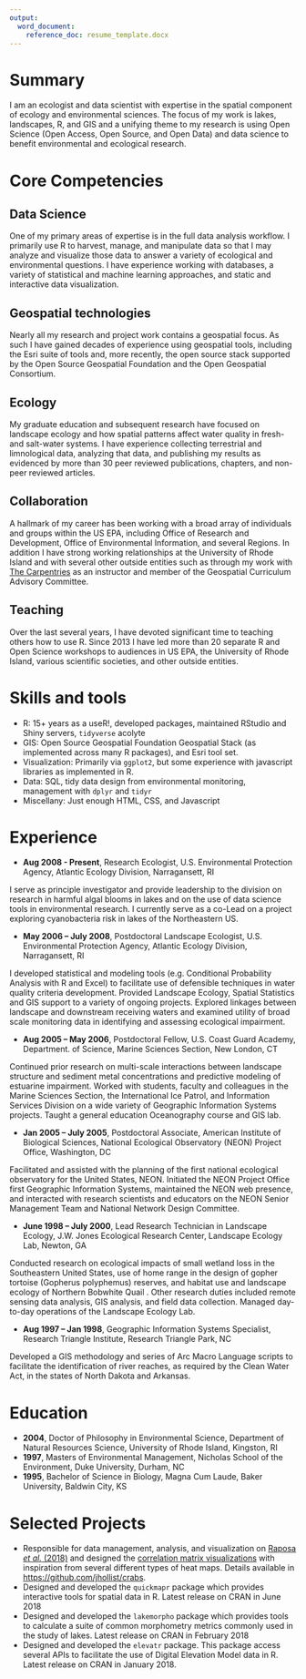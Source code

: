 ```yaml
---
output: 
  word_document:
    reference_doc: resume_template.docx
---
```


# Summary
I am an ecologist and data scientist with expertise in the spatial component of ecology and environmental sciences.  The focus of my work is lakes, landscapes, R, and GIS and a unifying theme to my research is using Open Science (Open Access, Open Source, and Open Data) and data science to benefit environmental and ecological research.

# Core Competencies

## Data Science
One of my primary areas of expertise is in the full data analysis workflow.  I primarily use R to harvest, manage, and manipulate data so that I may analyze and visualize those data to answer a variety of ecological and environmental questions.  I have experience working with databases, a variety of statistical and machine learning approaches, and static and interactive data visualization. 

## Geospatial technologies
Nearly all my research and project work contains a geospatial focus.  As such I have gained decades of experience using geospatial tools, including the Esri suite of tools and, more recently, the open source stack supported by the Open Source Geospatial Foundation and the Open Geospatial Consortium. 

## Ecology
My graduate education and subsequent research have focused on landscape ecology and how spatial patterns affect water quality in fresh- and salt-water systems.  I have experience collecting terrestrial and limnological data, analyzing that data, and publishing my results as evidenced by more than 30 peer reviewed publications, chapters, and non-peer reviewed articles.  

## Collaboration
A hallmark of my career has been working with a broad array of individuals and groups within the US EPA, including Office of Research and Development, Office of Environmental Information, and several Regions.  In addition I have strong working relationships at the University of Rhode Island and with several other outside entities such as through my work with [The Carpentries](https://carpentries.org/) as an instructor and member of the Geospatial Curriculum Advisory Committee.

## Teaching
Over the last several years, I have devoted significant time to teaching others how to use R.  Since 2013 I have led more than 20 separate R and Open Science workshops to audiences in US EPA, the University of Rhode Island, various scientific societies, and other outside entities.

# Skills and tools

- R: 15+ years as a useR!, developed packages, maintained RStudio and Shiny servers, `tidyverse` acolyte
- GIS: Open Source Geospatial Foundation Geospatial Stack (as implemented across many R packages), and Esri tool set.
- Visualization: Primarily via `ggplot2`, but some experience with javascript libraries as implemented in R.
- Data: SQL, tidy data design from environmental monitoring, management with `dplyr` and `tidyr`
- Miscellany: Just enough HTML, CSS, and Javascript

# Experience

- **Aug 2008 - Present**, Research Ecologist, U.S. Environmental Protection Agency, Atlantic Ecology Division, Narragansett, RI

I serve as principle investigator and provide leadership to the division on research in harmful algal blooms in lakes and on the use of data science tools in environmental research. I currently serve as a co-Lead on a project exploring cyanobacteria risk in lakes of the Northeastern US.

- **May 2006 – July 2008**, Postdoctoral Landscape Ecologist, U.S. Environmental Protection Agency, Atlantic Ecology Division, Narragansett, RI

I developed statistical and modeling tools (e.g. Conditional Probability Analysis with R and Excel) to facilitate use of defensible techniques in water quality criteria development. Provided Landscape Ecology, Spatial Statistics and GIS support to a variety of ongoing projects. Explored linkages between landscape and downstream receiving waters and examined utility of broad scale monitoring data in identifying and assessing ecological impairment.

- **Aug 2005 – May 2006**, Postdoctoral Fellow, U.S. Coast Guard Academy, Department. of Science, Marine Sciences Section, New London, CT

Continued prior research on multi-scale interactions between landscape structure and sediment metal concentrations and predictive modeling of estuarine impairment. Worked with students, faculty and colleagues in the Marine Sciences Section, the International Ice Patrol, and Information Services Division on a wide variety of Geographic Information Systems projects. Taught a general education Oceanography course and GIS lab.

- **Jan 2005 – July 2005**, Postdoctoral Associate, American Institute of Biological Sciences, National Ecological Observatory (NEON) Project Office, Washington, DC

Facilitated and assisted with the planning of the first national ecological observatory for the United States, NEON. Initiated the NEON Project Office first Geographic Information Systems, maintained the NEON web presence, and interacted with research scientists and educators on the NEON Senior Management Team and National Network Design Committee.

- **June 1998 – July 2000**, Lead Research Technician in Landscape Ecology, J.W. Jones Ecological Research Center, Landscape Ecology Lab, Newton, GA

Conducted research on ecological impacts of small wetland loss in the Southeastern United States, use of home range in the design of gopher tortoise (Gopherus polyphemus) reserves, and habitat use and landscape ecology of Northern Bobwhite Quail . Other research duties included remote sensing data analysis, GIS analysis, and field data collection.  Managed day-to-day operations of the Landscape Ecology Lab.

- **Aug 1997 – Jan 1998**, Geographic Information Systems Specialist, Research Triangle Institute, Research Triangle Park, NC
  
Developed a GIS methodology and series of Arc Macro Language scripts to facilitate the identification of river reaches, as required by the Clean Water Act, in the states of North Dakota and Arkansas.

# Education

- **2004**, Doctor of Philosophy in Environmental Science, Department of Natural Resources Science, University of Rhode Island, Kingston, RI
- **1997**, Masters of Environmental Management, Nicholas School of the Environment, Duke University, Durham, NC
- **1995**, Bachelor of Science in Biology, Magna Cum Laude, Baker University, Baldwin City, KS

# Selected Projects

- Responsible for data management, analysis, and visualization on [Raposa *et al.* (2018)](https://doi.org/10.7717/peerj.4876) and designed the [correlation matrix visualizations](https://doi.org/10.7717/peerj.4876/fig-4) with inspiration from several different types of heat maps. Details available in <https://github.com/jhollist/crabs>.
- Designed and developed the `quickmapr` package which provides interactive tools for spatial data in R.  Latest release on CRAN in June 2018
- Designed and developed the `lakemorpho` package which provides tools to calculate a suite of common morphometry metrics commonly used in the study of lakes.  Latest release on CRAN in February 2018
- Designed and developed the `elevatr` package.  This package access several APIs to facilitate the use of Digital Elevation Model data in R.  Latest release on CRAN in January 2018.



